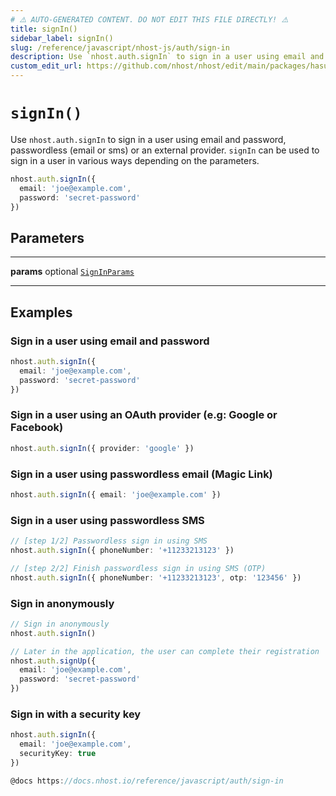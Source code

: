```yaml
---
# ⚠️ AUTO-GENERATED CONTENT. DO NOT EDIT THIS FILE DIRECTLY! ⚠️
title: signIn()
sidebar_label: signIn()
slug: /reference/javascript/nhost-js/auth/sign-in
description: Use `nhost.auth.signIn` to sign in a user using email and password, passwordless (email or sms) or an external provider. `signIn` can be used to sign in a user in various ways depending on the parameters.
custom_edit_url: https://github.com/nhost/nhost/edit/main/packages/hasura-auth-js/src/hasura-auth-client.ts#L188
---
```


# `signIn()`

Use `nhost.auth.signIn` to sign in a user using email and password, passwordless (email or sms) or an external provider. `signIn` can be used to sign in a user in various ways depending on the parameters.

```ts
nhost.auth.signIn({
  email: 'joe@example.com',
  password: 'secret-password'
})
```

## Parameters

---

**<span className="parameter-name">params</span>** <span className="optional-status">optional</span> [`SignInParams`](/reference/docgen/javascript/nhost-js/types/sign-in-params)

---

## Examples

### Sign in a user using email and password

```ts
nhost.auth.signIn({
  email: 'joe@example.com',
  password: 'secret-password'
})
```

### Sign in a user using an OAuth provider (e.g: Google or Facebook)

```ts
nhost.auth.signIn({ provider: 'google' })
```

### Sign in a user using passwordless email (Magic Link)

```ts
nhost.auth.signIn({ email: 'joe@example.com' })
```

### Sign in a user using passwordless SMS

```ts
// [step 1/2] Passwordless sign in using SMS
nhost.auth.signIn({ phoneNumber: '+11233213123' })

// [step 2/2] Finish passwordless sign in using SMS (OTP)
nhost.auth.signIn({ phoneNumber: '+11233213123', otp: '123456' })
```

### Sign in anonymously

```ts
// Sign in anonymously
nhost.auth.signIn()

// Later in the application, the user can complete their registration
nhost.auth.signUp({
  email: 'joe@example.com',
  password: 'secret-password'
})
```

### Sign in with a security key

```ts
nhost.auth.signIn({
  email: 'joe@example.com',
  securityKey: true
})

@docs https://docs.nhost.io/reference/javascript/auth/sign-in
```

